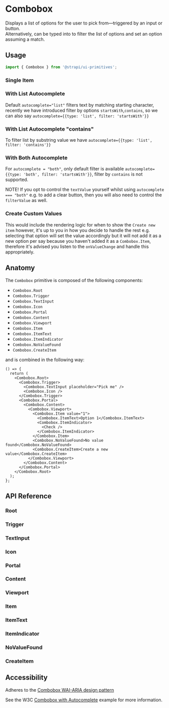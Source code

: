 

<Meta of={ComboboxStories} />

# Combobox

Displays a list of options for the user to pick from—triggered by an input or button. <br /> Alternatively, can be typed
into to filter the list of options and set an option assuming a match.

<ViewSource package="primitives" path="components/Combobox" />

## Usage

```ts
import { Combobox } from '@strapi/ui-primitives';
```

### Single Item

<Canvas of={ComboboxStories.BasicUsage} />

### With List Autocomplete

Default `autocomplete="list"` filters text by matching starting character, recently we have introduced filter by options
`startsWith`,`contains`, so we can also say `autocomplete={{type: 'list', filter: 'startsWith'}}`

<Canvas of={ComboboxStories.ListAutocomplete} />

### With List Autocomplete "contains"

To filter list by substring value we have `autocomplete={{type: 'list', filter: 'contains'}}`

<Canvas of={ComboboxStories.ListContainsAutocomplete} />

### With Both Autocomplete

For `autocomplete = "both"`, only default filter is available `autocomplete={{type: 'both', filter: 'startsWith'}}`,
filter by `contains` is not supported.

NOTE! If you opt to control the `textValue` yourself whilst using `autocomplete === "both"` e.g. to add a clear button,
then you will also need to control the `filterValue` as well.

<Canvas of={ComboboxStories.BothAutocomplete} />

### Create Custom Values

This would include the rendering logic for when to show the `Create new item` however, it's up to you in how you decide
to handle the rest e.g. selecting that option will set the value accordingly but it will not add it as a new option per
say because you haven't added it as a `Combobox.Item`, therefore it's advised you listen to the `onValueChange` and
handle this appropriately.

<Canvas of={ComboboxStories.CreateCustomValues} />

## Anatomy

The `Combobox` primitive is composed of the following components:

- `Combobox.Root`
- `Combobox.Trigger`
- `Combobox.TextInput`
- `Combobox.Icon`
- `Combobox.Portal`
- `Combobox.Content`
- `Combobox.Viewport`
- `Combobox.Item`
- `Combobox.ItemText`
- `Combobox.ItemIndicator`
- `Combobox.NoValueFound`
- `Combobox.CreateItem`

and is combined in the following way:

```tsx
() => {
  return (
    <Combobox.Root>
      <Combobox.Trigger>
        <Combobox.TextInput placeholder="Pick me" />
        <Combobox.Icon />
      </Combobox.Trigger>
      <Combobox.Portal>
        <Combobox.Content>
          <Combobox.Viewport>
            <Combobox.Item value="1">
              <Combobox.ItemText>Option 1</Combobox.ItemText>
              <Combobox.ItemIndicator>
                <Check />
              </Combobox.ItemIndicator>
            </Combobox.Item>
            <Combobox.NoValueFound>No value found</Combobox.NoValueFound>
            <Combobox.CreateItem>Create a new value</Combobox.CreateItem>
          </Combobox.Viewport>
        </Combobox.Content>
      </Combobox.Portal>
    </Combobox.Root>
  );
};
```

## API Reference

### Root

<ArgsTable of={Combobox.Root} />

### Trigger

<ArgsTable of={Combobox.Trigger} />

### TextInput

<ArgsTable of={Combobox.TextInput} />

### Icon

<ArgsTable of={Combobox.Icon} />

### Portal

<ArgsTable of={Combobox.Portal} />

### Content

<ArgsTable of={Combobox.Content} />

### Viewport

<ArgsTable of={Combobox.Viewport} />

### Item

<ArgsTable of={Combobox.Item} />

### ItemText

<ArgsTable of={Combobox.ItemText} />

### ItemIndicator

<ArgsTable of={Combobox.ItemIndicator} />

### NoValueFound

<ArgsTable of={Combobox.NoValueFound} />

### CreateItem

<ArgsTable of={Combobox.CreateItem} />

## Accessibility

Adheres to the [Combobox WAI-ARIA design pattern](https://www.w3.org/WAI/ARIA/apg/patterns/combobox/)

See the W3C
[Combobox with Autocomplete](https://www.w3.org/WAI/ARIA/apg/patterns/combobox/examples/combobox-autocomplete-both)
example for more information.
